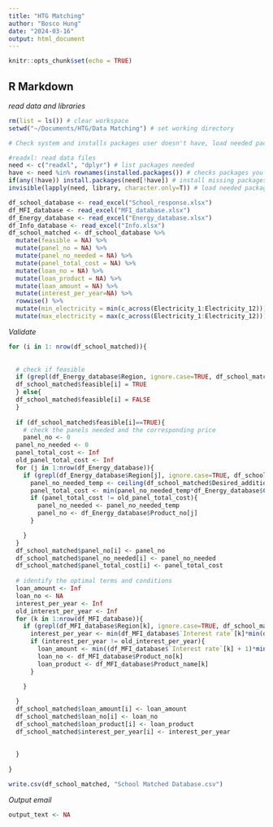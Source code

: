 ```yaml
---
title: "HTG Matching"
author: "Bosco Hung"
date: "2024-03-16"
output: html_document
---
```


```r
knitr::opts_chunk$set(echo = TRUE)
```

## R Markdown

*read data and libraries*
```r
rm(list = ls()) # clear workspace
setwd("~/Documents/HTG/Data Matching") # set working directory

# Check system and installs packages user doesn't have, load needed packages

#readxl: read data files
need <- c("readxl", "dplyr") # list packages needed
have <- need %in% rownames(installed.packages()) # checks packages you have
if(any(!have)) install.packages(need[!have]) # install missing packages
invisible(lapply(need, library, character.only=T)) # load needed packages

df_school_database <- read_excel("School_response.xlsx")
df_MFI_database <- read_excel("MFI_database.xlsx")
df_Energy_database <- read_excel("Energy_database.xlsx")
df_Info_database <- read_excel("Info.xlsx")
df_school_matched <- df_school_database %>%
  mutate(feasible = NA) %>%
  mutate(panel_no = NA) %>%
  mutate(panel_no_needed = NA) %>%
  mutate(panel_total_cost = NA) %>%
  mutate(loan_no = NA) %>%
  mutate(loan_product = NA) %>%
  mutate(loan_amount = NA) %>%
  mutate(interest_per_year=NA) %>%
  rowwise() %>%
  mutate(min_electricity = min(c_across(Electricity_1:Electricity_12))) %>%
  mutate(max_electricity = max(c_across(Electricity_1:Electricity_12))) 


```

*Validate*
```r
for (i in 1: nrow(df_school_matched)){
  
  
  # check if feasible 
  if (grepl(df_Energy_database$Region, ignore.case=TRUE, df_school_matched$Region[i]) & df_school_matched$Desired_additional_energy_needed[i] <= 80000 & df_school_matched$Min_Loan_needed[i] >= min(df_MFI_database$Min_amount,na.rm=TRUE)){
  df_school_matched$feasible[i] = TRUE
  } else{
  df_school_matched$feasible[i] = FALSE
  }
  
  if (df_school_matched$feasible[i]==TRUE){
    # check the panels needed and the corresponding price
    panel_no <- 0
  panel_no_needed <- 0
  panel_total_cost <- Inf
  old_panel_total_cost <- Inf
  for (j in 1:nrow(df_Energy_database)){
    if (grepl(df_Energy_database$Region[j], ignore.case=TRUE, df_school_matched$Region[i])){
      panel_no_needed_temp <- ceiling(df_school_matched$Desired_additional_energy_needed[i]/df_Energy_database$Energy_Production_per_year_kWh[j])
      panel_total_cost <- min(panel_no_needed_temp*df_Energy_database$Cost_of_Panel[j], panel_total_cost,na.rm=TRUE)
      if (panel_total_cost != old_panel_total_cost){
        panel_no_needed <- panel_no_needed_temp
        panel_no <- df_Energy_database$Product_no[j]
      }

    } 
  }
  df_school_matched$panel_no[i] <- panel_no
  df_school_matched$panel_no_needed[i] <- panel_no_needed
  df_school_matched$panel_total_cost[i] <- panel_total_cost
  
  # identify the optimal terms and conditions
  loan_amount <- Inf
  loan_no <- NA
  interest_per_year <- Inf
  old_interest_per_year <- Inf
  for (k in 1:nrow(df_MFI_database)){
    if (grepl(df_MFI_database$Region[k], ignore.case=TRUE, df_school_matched$Region[i])){
      interest_per_year <- min(df_MFI_database$`Interest rate`[k]*min(df_school_matched$Min_Loan_needed[i], df_school_matched$panel_total_cost[i], na.rm=TRUE)/df_MFI_database$Repayment_period, interest_per_year,na.rm=TRUE)
      if (interest_per_year != old_interest_per_year){
        loan_amount <- min((df_MFI_database$`Interest rate`[k] + 1)*min(df_school_matched$Min_Loan_needed[i], df_school_matched$panel_total_cost[i], na.rm=TRUE)/df_MFI_database$Repayment_period, interest_per_year,na.rm=TRUE)
        loan_no <- df_MFI_database$Product_no[k]
        loan_product <- df_MFI_database$Product_name[k]
      }

    } 
    
  }
  df_school_matched$loan_amount[i] <- loan_amount
  df_school_matched$loan_no[i] <- loan_no
  df_school_matched$loan_product[i] <- loan_product
  df_school_matched$interest_per_year[i] <- interest_per_year
  
  
  }
  
}

write.csv(df_school_matched, "School Matched Database.csv")
```

*Output email*
```r
output_text <- NA

```